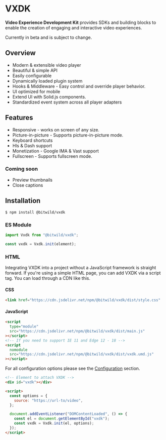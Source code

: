 

# VXDK

**Video Experience Development Kit** provides SDKs and building blocks to enable the creation of engaging and interactive video experiences.

<Callout type="warning" emoji="⚠️">
  Currently in beta and is subject to change.
</Callout>

<br />

<DemoPlayer />

## Overview

- Modern & extensible video player
- Beautiful & simple API
- Easily configurable
- Dynamically loaded plugin system
- Hooks & Middleware - Easy control and override player behavior.
- UI optimized for mobile
- Extend UI with Solid.js components.
- Standardized event system across all player adapters

## Features

- Responsive - works on screen of any size.
- Picture-in-picture - Supports picture-in-picture mode.
- Keyboard shortcuts
- Hls & Dash support
- Monetization - Google IMA & Vast support
- Fullscreen - Supports fullscreen mode.

### Coming soon

- Preview thumbnails
- Close captions

## Installation

```
$ npm install @bitwild/vxdk
```

### ES Module

```ts
import Vxdk from "@bitwild/vxdk";

const vxdk = Vxdk.init(element);
```

### HTML

Integrating VXDK into a project without a JavaScript framework is straight forward. If you're using a simple HTML page, you can add VXDK via a script tag. You can load through a CDN like this.

#### CSS

```html
<link href="https://cdn.jsdelivr.net/npm/@bitwild/vxdk/dist/style.css" />
```


#### JavaScript

```html
<script
  type="module"
  src="https://cdn.jsdelivr.net/npm/@bitwild/vxdk/dist/main.js"
></script>
<!-- If you need to support IE 11 and Edge 12 - 18 -->
<script
  nomodule
  src="https://cdn.jsdelivr.net/npm/@bitwild/vxdk/dist/vxdk.umd.js"
></script>
```

For all configuration options please see the [Configuration](configuration) section.

```html
<!-- Element to attach VXDK -->
<div id="vxdk"></div>

<script>
  const options = {
    source: "https://url-to/video",
  };

  document.addEventListener("DOMContentLoaded", () => {
    const el = document.getElementById("vxdk");
    const vxdk = Vxdk.init(el, options);
  });
</script>
```
